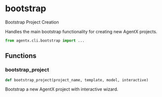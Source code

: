 # bootstrap

Bootstrap Project Creation

Handles the main bootstrap functionality for creating new AgentX projects.

```python
from agentx.cli.bootstrap import ...
```

## Functions

### bootstrap_project

```python
def bootstrap_project(project_name, template, model, interactive)
```

Bootstrap a new AgentX project with interactive wizard.

